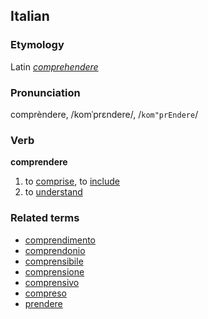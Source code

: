 ==Italian==
===Etymology===
Latin ''[[comprehendere]]''
===Pronunciation===
comprèndere, /komˈprɛndere/, /<tt>kom"prEndere</tt>/
===Verb===
'''comprendere'''

# to [[comprise]], to [[include]]
# to [[understand]]

===Related terms===
*[[comprendimento]]
*[[comprendonio]]
*[[comprensibile]]
*[[comprensione]]
*[[comprensivo]]
*[[compreso]]
*[[prendere]]